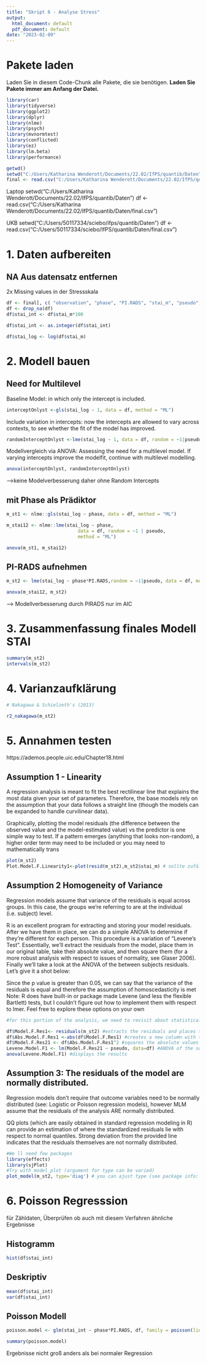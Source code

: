 ---
title: "Skript 6 - Analyse Stress"
output:
  html_document: default
  pdf_document: default
date: "2023-02-09"
---


# Pakete laden
Laden Sie in diesem Code-Chunk alle Pakete, die sie benötigen. **Laden Sie Pakete immer am Anfang der Datei.**
```{r, echo=F}
library(car)
library(tidyverse)
library(ggplot2)
library(dplyr)
library(nlme)
library(psych)
library(mvnormtest)
library(conflicted)
library(ez)
library(lm.beta)
library(performance)
```



```{r, echo = F}
getwd()
setwd("C:/Users/Katharina Wenderott/Documents/22.02/IfPS/quantib/Daten")
final <- read.csv("C:/Users/Katharina Wenderott/Documents/22.02/IfPS/quantib/Daten/20230505_final.csv")

```

Laptop
setwd("C:/Users/Katharina Wenderott/Documents/22.02/IfPS/quantib/Daten")
df <- read.csv("C:/Users/Katharina Wenderott/Documents/22.02/IfPS/quantib/Daten/final.csv")

UKB
setwd("C:/Users/50117334/sciebo/ifps/quantib/Daten")
df <- read.csv("C:/Users/50117334/sciebo/IfPS/quantib/Daten/final.csv")

# 1. Daten aufbereiten

## NA Aus datensatz entfernen

2x Missing values in der Stressskala

```{r}
df <- final[, c( "observation", "phase", "PI.RADS", "stai_m", "pseudo", "i_rate")]
df <- drop_na(df)
df$stai_int <- df$stai_m*100

df$stai_int <- as.integer(df$stai_int)

df$stai_log <- log(df$stai_m)

```



# 2. Modell bauen


## Need for Multilevel
Baseline Model: in which only the intercept is included.
```{r}
interceptOnlyst <-gls(stai_log ~ 1, data = df, method = "ML")
```

Include variation in intercepts: now the intercepts are allowed to vary across contexts, to see whether the fit of the model has improved.
```{r}
randomInterceptOnlyst <-lme(stai_log ~ 1, data = df, random = ~1|pseudo, method = "ML")
```
Modellvergleich via ANOVA: Assessing the need for a multilevel model. If varying intercepts improve the modelfit, continue with multilevel modelling.
```{r}
anova(interceptOnlyst, randomInterceptOnlyst)
```

-->keine Modelverbesserung daher ohne Random Intercepts


## mit Phase als Prädiktor

```{r}
m_st1 <- nlme::gls(stai_log ~ phase, data = df, method = "ML")

m_stai12 <- nlme::lme(stai_log ~ phase,
                          data = df, random = ~1 | pseudo,
                          method = "ML")

anova(m_st1, m_stai12)
```

## PI-RADS aufnehmen

```{r}
m_st2 <- lme(stai_log ~ phase*PI.RADS,random = ~1|pseudo, data = df, method = "ML")

anova(m_stai12, m_st2)
```
--> Modellverbesserung durch PIRADS nur im AIC

# 3. Zusammenfassung finales Modell STAI

```{r}
summary(m_st2)
intervals(m_st2)
```

# 4. Varianzaufklärung

```{r}
# Nakagawa & Schielzeth's (2013)

r2_nakagawa(m_st2)

```



# 5. Annahmen testen

https://ademos.people.uic.edu/Chapter18.html

## Assumption 1 - Linearity

A regression analysis is meant to fit the best rectilinear line that explains the most data given your set of parameters. Therefore, the base models rely on the assumption that your data follows a straight line (though the models can be expanded to handle curvilinear data).

Graphically, plotting the model residuals (the difference between the observed value and the model-estimated value) vs the predictor is one simple way to test. If a pattern emerges (anything that looks non-random), a higher order term may need to be included or you may need to mathematically trans

```{r}
plot(m_st2)
Plot.Model.F.Linearity1<-plot(resid(m_st2),m_st2$stai_m) # sollte zufällig aussehen
```

## Assumption 2 Homogeneity of Variance

Regression models assume that variance of the residuals is equal across groups. In this case, the groups we’re referring to are at the individual (i.e. subject) level.

R is an excellent program for extracting and storing your model residuals. After we have them in place, we can do a simple ANOVA to determine if they’re different for each person. This procedure is a variation of “Levene’s Test”. Essentially, we’ll extract the residuals from the model, place them in our original table, take their absolute value, and then square them (for a more robust analysis with respect to issues of normality, see Glaser 2006). Finally we’ll take a look at the ANOVA of the between subjects residuals. Let’s give it a shot below:

Since the p value is greater than 0.05, we can say that the variance of the residuals is equal and therefore the assumption of homoscedasticity is met Note: R does have built-in or package made Levene (and less the flexible Bartlett) tests, but I couldn’t figure out how to implement them with respect to lmer. Feel free to explore these options on your own

```{r}
#for this portion of the analysis, we need to revisit about statistical significance - since the assumption is that the variance is not going to differ, we would hope to see NO STATISTICAL DIFFERENCES in the following procedure (i.e. p>0.05) to confirm that -

df$Model.F.Res1<- residuals(m_st2) #extracts the residuals and places them in a new column in our original data table
df$Abs.Model.F.Res1 <-abs(df$Model.F.Res1) #creates a new column with the absolute value of the residuals
df$Model.F.Res21 <- df$Abs.Model.F.Res1^2 #squares the absolute values of the residuals to provide the more robust estimate
Levene.Model.F1 <- lm(Model.F.Res21 ~ pseudo, data=df) #ANOVA of the squared residuals
anova(Levene.Model.F1) #displays the results
```


## Assumption 3: The residuals of the model are normally distributed.

Regression models don’t require that outcome variables need to be normally distributed (see: Logistic or Poisson regression models), however MLM assume that the residuals of the analysis ARE normally distributed.

QQ plots (which are easily obtained in standard regression modeling in R) can provide an estimation of where the standardized residuals lie with respect to normal quantiles. Strong deviation from the provided line indicates that the residuals themselves are not normally distributed.



```{r}
#We ll need few packages
library(effects)
library(sjPlot)
#Try with model_plot (argument for type can be varied)
plot_model(m_st2, type='diag') # you can ajust type (see package info: ?plot_model)
```

# 6. Poisson Regresssion

für Zähldaten, Überprüfen ob auch mit diesem Verfahren ähnliche Ergebnisse

## Histogramm
```{r}
hist(df$stai_int)
```

## Deskriptiv
```{r}
mean(df$stai_int)
var(df$stai_int)
```

## Poisson Modell
```{r}
poisson.model <- glm(stai_int ~ phase*PI.RADS, df, family = poisson(link = "log"))

summary(poisson.model)
```

Ergebnisse nicht groß anders als bei normaler Regression